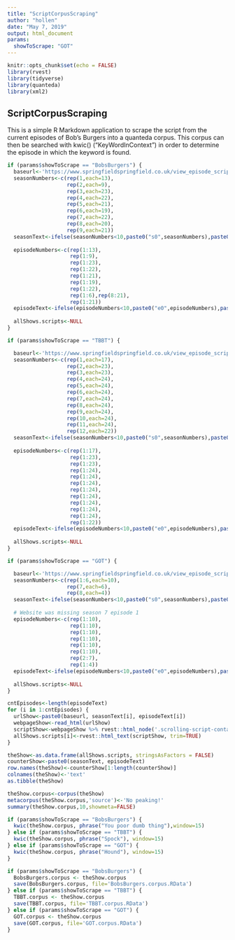 ```yaml
---
title: "ScriptCorpusScraping"
author: "hollen"
date: "May 7, 2019"
output: html_document
params:
  showToScrape: "GOT"
---
```


```r
knitr::opts_chunk$set(echo = FALSE)
library(rvest)
library(tidyverse)
library(quanteda)
library(xml2)
```

## ScriptCorpusScraping

This is a simple R Markdown application to scrape the script from the current episodes of Bob's Burgers into a quanteda corpus.  This corpus can then be searched with kwic() ("KeyWordInContext") in order to determine the episode in which the keyword is found.

```r
if (params$showToScrape == "BobsBurgers") {
  baseurl<-'https://www.springfieldspringfield.co.uk/view_episode_scripts.php?tv-show=bobs-burgers&episode='
  seasonNumbers<-c(rep(1,each=13),
                   rep(2,each=9),
                   rep(3,each=23),
                   rep(4,each=22),
                   rep(5,each=21),
                   rep(6,each=19),
                   rep(7,each=22),
                   rep(8,each=20),
                   rep(9,each=21))
  seasonText<-ifelse(seasonNumbers<10,paste0("s0",seasonNumbers),paste0("s",seasonNumbers))
  
  episodeNumbers<-c(rep(1:13),
                    rep(1:9),
                    rep(1:23),
                    rep(1:22),
                    rep(1:21),
                    rep(1:19),
                    rep(1:22),
                    rep(1:6),rep(8:21),
                    rep(1:21))
  episodeText<-ifelse(episodeNumbers<10,paste0("e0",episodeNumbers),paste0("e",episodeNumbers))
  
  allShows.scripts<-NULL
}
```

```r
if (params$showToScrape == "TBBT") {

  baseurl<-'https://www.springfieldspringfield.co.uk/view_episode_scripts.php?tv-show=big-bang-theory&episode='
  seasonNumbers<-c(rep(1,each=17),
                   rep(2,each=23),
                   rep(3,each=23),
                   rep(4,each=24),
                   rep(5,each=24),
                   rep(6,each=24),
                   rep(7,each=24),
                   rep(8,each=24),
                   rep(9,each=24),
                   rep(10,each=24),
                   rep(11,each=24),
                   rep(12,each=22))
  seasonText<-ifelse(seasonNumbers<10,paste0("s0",seasonNumbers),paste0("s",seasonNumbers))
  
  episodeNumbers<-c(rep(1:17),
                    rep(1:23),
                    rep(1:23),
                    rep(1:24),
                    rep(1:24),
                    rep(1:24),
                    rep(1:24),
                    rep(1:24),
                    rep(1:24),
                    rep(1:24),
                    rep(1:24),
                    rep(1:22))
  episodeText<-ifelse(episodeNumbers<10,paste0("e0",episodeNumbers),paste0("e",episodeNumbers))
  
  allShows.scripts<-NULL
}
```

```r
if (params$showToScrape == "GOT") {

  baseurl<-'https://www.springfieldspringfield.co.uk/view_episode_scripts.php?tv-show=game-of-thrones&episode='
  seasonNumbers<-c(rep(1:6,each=10),
                   rep(7,each=6),
                   rep(8,each=4))
  seasonText<-ifelse(seasonNumbers<10,paste0("s0",seasonNumbers),paste0("s",seasonNumbers))
  
  # Website was missing season 7 episode 1
  episodeNumbers<-c(rep(1:10),
                    rep(1:10),
                    rep(1:10),
                    rep(1:10),
                    rep(1:10),
                    rep(1:10),
                    rep(2:7),
                    rep(1:4))
  episodeText<-ifelse(episodeNumbers<10,paste0("e0",episodeNumbers),paste0("e",episodeNumbers))
  
  allShows.scripts<-NULL
}
```

```r
cntEpisodes<-length(episodeText)
for (i in 1:cntEpisodes) {
  urlShow<-paste0(baseurl, seasonText[i], episodeText[i])
  webpageShow<-read_html(urlShow)
  scriptShow<-webpageShow %>% rvest::html_node('.scrolling-script-container')
  allShows.scripts[i]<-rvest::html_text(scriptShow, trim=TRUE)
}
```

```r
theShow<-as.data.frame(allShows.scripts, stringsAsFactors = FALSE)
counterShow<-paste0(seasonText, episodeText)
row.names(theShow)<-counterShow[1:length(counterShow)]
colnames(theShow)<-'text'
as.tibble(theShow)

theShow.corpus<-corpus(theShow)
metacorpus(theShow.corpus,'source')<-'No peaking!'
summary(theShow.corpus,10,showmeta=FALSE)
```

```r
if (params$showToScrape == "BobsBurgers") {
  kwic(theShow.corpus, phrase("You poor dumb thing"),window=15)
} else if (params$showToScrape == "TBBT") {
  kwic(theShow.corpus, phrase("Spock"), window=15)
} else if (params$showToScrape == "GOT") {
  kwic(theShow.corpus, phrase("Hound"), window=15)
}

```

```r
if (params$showToScrape == "BobsBurgers") {
  BobsBurgers.corpus <- theShow.corpus  
  save(BobsBurgers.corpus, file='BobsBurgers.corpus.RData')
} else if (params$showToScrape == "TBBT") {
  TBBT.corpus <- theShow.corpus
  save(TBBT.corpus, file='TBBT.corpus.RData')
} else if (params$showToScrape == "GOT") {
  GOT.corpus <- theShow.corpus
  save(GOT.corpus, file='GOT.corpus.RData')
}
```

